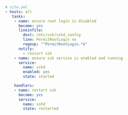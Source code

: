 <CodeSurferLayout>

```yaml 18:23 subtitle="Start handlers section (same indention level as 'tasks')"
# site.yml
- hosts: all
   tasks:
    - name: ensure root login is disabled
      become: yes
      lineinfile:
        dest: /etc/ssh/sshd_config
        line: PermitRootLogin no
        regexp: "^PermitRootLogin.*$"
      notify:
        - restart ssh
    - name: ensure ssh service is enabled and running
      service:
        name: sshd
        enabled: yes
        state: started

    handlers:
    - name: restart ssh
      become: yes
      service:
        name: sshd
        state: restarted
```

```diff 10:11,19 subtitle="notify from regular task"
```

```diff 11[11:21],19[13:23] subtitle="Must match"
```

```diff 12:16 subtitle="enable the ssh service on startup"
```

```diff 1:23 title="Full SSH example"
```

</CodeSurferLayout>
